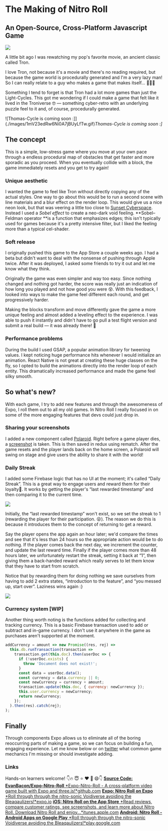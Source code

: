 # The Making of Nitro Roll


## An Open-Source, Cross-Platform Javascript Game

![](./images/1D9OjVDf61guo6fz1--8mGQ.png)

A little bit ago I was rewatching my pop's favorite movie, an ancient classic called Tron.

I love Tron, not because it's a movie and there's no reading required, but because the game world is procedurally generated and I'm a very lazy man! So I can really relate to a guy who makes a game that makes itself… 🤗😁😅

Something I tend to forget is that Tron had a lot more games than just the Light-Cycles. This got me wondering if I could make a game that felt like it lived in the Troniverse 🤓 — something cyber-retro with an underlying puzzle feel to it and, of course, procedurally generated.

![Thomas-Cycle is coming soon :]](./images/1mV23edRw6Ni0A7jBUyLfTw.gif)_Thomas-Cycle is coming soon :]_

## The concept

This is a simple, low-stress game where you move at your own pace through a endless procedural map of obstacles that get faster and more sporadic as you proceed. When you eventually collide with a block, the game immediately resets and you get to try again!

### Unique aesthetic

I wanted the game to feel like Tron without directly copying any of the actual styles. One way to go about this would be to run a second scene with line materials and a blur effect on the render loop. This would give us a nice neon look, but that was veering a little too close to [Sunset Cyberspace](https://blog.expo.io/taking-a-stroll-through-sunset-cyberspace-73b125cf6476). Instead I used a _Sobel effect_ to create a neo-dark void feeling. **Sobel–Feldman operator **is a function that emphasizes edges; this isn't typically used for games because it's a pretty intensive filter, but I liked the feeling more than a typical cel-shader.

### Soft release

I originally pushed this game to the App Store a couple weeks ago. I had a beta but didn't want to deal with the nonsense of pushing through Apple twice. After it was deployed, I asked some friends to try it out and let me know what they think.

Originally the game was even simpler and way too easy. Since nothing changed and nothing got harder, the score was really just an indication of how long you played and not how good you were 😵. With this feedback, I looked into ways to make the game feel different each round, and get progressively harder.

Making the blocks transform and move differently gave the game a more unique feeling and almost added a leveling effect to the experience. I was able to push it instantly and didn't have to go pull a test flight version and submit a real build — it was already there! 🤡

### Performance problems

During the build I used GSAP, a popular animation library for tweening values. I kept noticing huge performance hits whenever I would initialize an animation. React Native is not great at creating these huge classes on the fly, so I opted to build the animations directly into the render loop of each entity. This dramatically increased performance and made the game feel silky smooth.

## So what's new?

With each game, I try to add new features and through the awesomeness of Expo, I roll them out to all my old games. In Nitro Roll I really focused in on some of the more engaging features that devs could just drop in.

### Sharing your screenshots

I added a new component called [Polaroid](https://github.com/EvanBacon/Expo-Nitro-Roll/blob/master/components/Polaroid.js). Right before a game player dies, a [screenshot](https://docs.expo.io/versions/latest/sdk/take-snapshot-async.html#content) is taken. This is then saved in redux using rematch. After the game resets and the player lands back on the home screen, a Polaroid will swing on stage and give users the ability to share it with the world!

### Daily Streak

I added some Firebase logic that has no UI at the moment; it's called “Daily Streak”. This is a great way to engage users and reward them for their loyalty🎂. It works by getting the player's “last rewarded timestamp” and then comparing it to the current time.

![](./images/1L6fj-WaP3-eKuJ0HQuROhg.gif)

Initially, the “last rewarded timestamp” won't exist, so we set the streak to 1 (rewarding the player for their participation. 😝). The reason we do this is because it introduces them to the concept of returning to get a reward.

Say the player opens the app again an hour later; we'd compare the times and see that it's less than 24 hours so the appropriate action would be to do nothing. If the player comes back the next day, we increment the counter, and update the last reward time. Finally if the player comes more than 48 hours later, we unfortunately restart the streak, setting it back at “1”, then giving them a back-handed reward which really serves to let them know that they have to start from scratch.

Notice that by rewarding them for doing nothing we save ourselves from having to add 2 extra states, “introduction to the feature”, and “you messed up, start over”. Laziness wins again :}

![](./images/1Q8mT_qAfeddJ3Mjc5A6zNA.gif)

### Currency system [WIP]

Another thing worth noting is the functions added for collecting and tracking currency. This is a basic Firebase transaction used to add or subtract and in-game currency. I don't use it anywhere in the game as purchases aren't supported at the moment.

```js
addCurrency = amount => new Promise((res, rej) =>
  this.db.runTransaction(transaction =>
    transaction.get(this.doc).then(userDoc => {
      if (!userDoc.exists) {
        throw 'Document does not exist!';
      }
      const data = userDoc.data();
      const currency = data.currency || 0;
      const newCurrency = currency + amount;
      transaction.update(this.doc, { currency: newCurrency });
      this.user.currency = newCurrency;
      return newCurrency;
    });
  ).then(res).catch(rej);
);
```

## Finally

Through components Expo allows us to eliminate all of the boring reoccurring parts of making a game, so we can focus on building a fun, engaging experience. Let me know below or on [twitter](https://twitter.com/Baconbrix) what common game mechanics I'm missing or should investigate adding.

### Links

Hands-on learners welcome! 👇🔥 😇 ⭐️ ❤️ 👏 😄👇
[**Source Code: EvanBacon/Expo-Nitro-Roll**
*Expo-Nitro-Roll - A cross-platform video game built with Expo and three.js!*github.com](https://github.com/EvanBacon/Expo-Nitro-Roll)
[**Expo: Nitro Roll on Expo**
*Roll through through the nitro-sonic Voidiverse avoiding the Bleaqaulizers!*expo.io](https://expo.io/@bacon/nitroroll)
[**iOS: Nitro Roll on the App Store**
*Read reviews, compare customer ratings, see screenshots, and learn more about Nitro Roll. Download Nitro Roll and enjoy…*itunes.apple.com](https://itunes.apple.com/us/app/nitro-roll/id1336537624?mt=8)
[**Android: Nitro Roll - Android Apps on Google Play**
*Roll through through the nitro-sonic Voidiverse avoiding the Bleaqaulizers!*play.google.com](https://play.google.com/store/apps/details?id=com.evanbacon.nitroroll)

